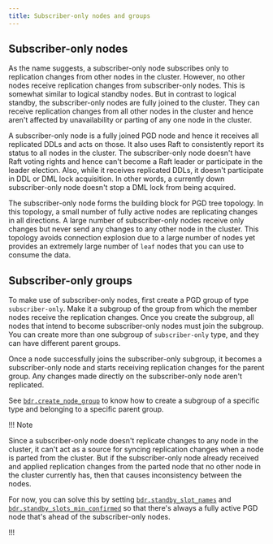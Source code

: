 ```yaml
---
title: Subscriber-only nodes and groups
---
```


## Subscriber-only nodes

As the name suggests, a subscriber-only node subscribes only to replication
changes from other nodes in the cluster. However, no other nodes receive
replication changes from subscriber-only nodes. This is somewhat similar to
logical standby nodes. But in contrast to logical standby, the subscriber-only
nodes are fully joined to the cluster. They can receive replication changes from
all other nodes in the cluster and hence aren't affected by unavailability or
parting of any one node in the cluster.

A subscriber-only node is a fully joined PGD node and hence it receives all
replicated DDLs and acts on those. It also uses Raft to consistently report its
status to all nodes in the cluster. The subscriber-only node doesn't have Raft
voting rights and hence can't become a Raft leader or participate in the leader
election. Also, while it receives replicated DDLs, it doesn't participate in DDL
or DML lock acquisition. In other words, a currently down subscriber-only node
doesn't stop a DML lock from being acquired.

The subscriber-only node forms the building block for PGD tree topology. In
this topology, a small number of fully active nodes are replicating changes in
all directions. A large number of subscriber-only nodes receive only changes
but never send any changes to any other node in the cluster. This topology
avoids connection explosion due to a large number of nodes yet provides an
extremely large number of `leaf` nodes that you can use to consume the data.
## Subscriber-only groups

To make use of subscriber-only nodes, first create a PGD group of type
`subscriber-only`. Make it a subgroup of the group from which the member nodes
receive the replication changes. Once you create the subgroup, all nodes that
intend to become subscriber-only nodes must join the subgroup. You can create
more than one subgroup of `subscriber-only` type, and they can have different
parent groups.

Once a node successfully joins the subscriber-only subgroup, it becomes a
subscriber-only node and starts receiving replication changes for the parent
group. Any changes made directly on the subscriber-only node aren't
replicated.

See
[`bdr.create_node_group`](/pgd/5/reference/nodes-management-interfaces#bdrcreate_node_group)
to know how to create a subgroup of a specific type and belonging to a specific
parent group.

!!! Note

Since a subscriber-only node doesn't replicate changes to any node in the
cluster, it can't act as a source for syncing replication changes when a node is
parted from the cluster. But if the subscriber-only node already received and
applied replication changes from the parted node that no other node in the
cluster currently has, then that causes inconsistency between the nodes.

For now, you can solve this by setting
[`bdr.standby_slot_names`](/pgd/5/reference/pgd-settings#bdrstandby_slot_names)
and
[`bdr.standby_slots_min_confirmed`](/pgd/5/reference/pgd-settings#bdrstandby_slots_min_confirmed)
so that there's always a fully active PGD node that's ahead of the
subscriber-only nodes. 

!!!
